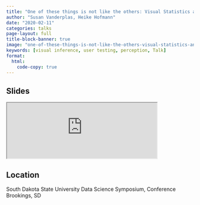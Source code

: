 ```yaml
---
title: "One of these things is not like the others: Visual Statistics and Testing in Statistical Graphics"
author: "Susan Vanderplas, Heike Hofmann"
date: "2020-02-11"
categories: talks
page-layout: full
title-block-banner: true
image: "one-of-these-things-is-not-like-the-others-visual-statistics-and-testing-in-statistical-graphics.png"
keywords: [visual inference, user testing, perception, Talk]
format:
  html:
    code-copy: true
---
```

 
## Slides

<iframe src='https://srvanderplas.github.io/2020-Presentations/02-SDSU/' height='auto' width='80%'>
                        </iframe>
## Location
South Dakota State University
Data Science Symposium, Conference
Brookings, SD
